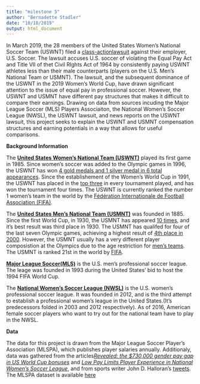 ```yaml
---
title: "milestone 5"
author: "Bernadette Stadler"
date: "10/18/2019"
output: html_document
---
```


In March 2019, the 28 members of the United States Women's National Soccer Team (USWNT) filed a [class-actionlawsuit](https://int.nyt.com/data/documenthelper/653-us-womens-soccer-complaint/f9367608e2eaf10873f4/optimized/full.pdf) against their employer, U.S. Soccer. The lawsuit accuses U.S. soccer of violating the Equal Pay Act and Title VII of thet Civil RIghts Act of 1964 by consistently paying USWNT athletes less than their male counterparts (players on the U.S. Men's National Team or USMNT). The lawsuit, and the subsequent dominance of the USWNT in the 2019 Women's World Cup, have drawn significant attention to the issue of equal pay in professional soccer. However, the USWNT and USMNT have different pay structures that makes it difficult to compare their earnings. Drawing on data from sources incuding the Major League Soccer (MLS) Players Associaiton, the National Women's Soccer League (NWSL), the USWNT lawsuit, and news reports on the USWNT lawsuit, this project seeks to explain the USWNT and USMNT compensation structures and earning potentials in a way that allows for useful comparisons. 

**Background Information**

The [**United States Women's National Team (USWNT)**](https://www.ussoccer.com/teams/uswnt) played its first game in 1985. Since women's soccer was added to the Olympic games in 1996, the USWNT has won [4 gold medals and 1 silver medal in  6 total appearances](https://en.wikipedia.org/wiki/Football_at_the_Summer_Olympics#Women's_tournament). Since the establishement of the Women's World Cup in 1991, the USWNT has placed in the [top three](https://en.wikipedia.org/wiki/United_States_women%27s_national_soccer_team#All-time_results) in every tournament played, and has won the tournament four times. The USWNT is currently ranked the number 1 women's team in the world by the [Fédération Internationale de Football Association (FIFA)](https://www.fifa.com/fifa-world-ranking/ranking-table/women/).

The [**United States Men's National Team (USMNT)**](https://www.ussoccer.com/teams/usmnt) was founded in 1885. Since the first World Cup, in 1930, the USMNT has appeared [10 times](https://en.wikipedia.org/wiki/United_States_men%27s_national_soccer_team), and it's best result was third place in 1930. The USMNT has qualifed for four of the last seven Olympic games, achieving a highest result of [4th place in 2000](https://en.wikipedia.org/wiki/United_States_men%27s_national_under-23_soccer_team). However, the USMNT usually has a very different player composistion at the Olympics due to the age restriction for [men's teams](https://www.sportsrec.com/363922-what-is-the-age-limit-to-play-in-olympic-soccer-teams.html). The USMNT is ranked 21st in the world by [FIFA](https://www.fifa.com/fifa-world-ranking/ranking-table/men/). 

[**Major League Soccer(MLS)**](https://en.wikipedia.org/wiki/Major_League_Soccer) is the U.S. men's professional soccer league. The leage was founded in 1993 during the United States' bid to host the 1994 FIFA World Cup. 

The [**National Women's Soccer League (NWSL)**](https://en.wikipedia.org/wiki/National_Women%27s_Soccer_League) is the U.S. women's professional soccer league. It was founded in 2012, and is the third attempt to establish a professional women's league in the United States.(It's predecessors folded in 2003 and 2012 respectively). As of 2016, American female soccer players who want to try out for the national team have to play in the NWSL. 

**Data**

The data for this project is drawn from the Major League Soccer Player's Association (MLSPA), which publishes player salaries annually. Additionaly, data was gathered from the articles[*Revealed: the $730,000 gender pay gap in US World Cup bonuses*](https://www.theguardian.com/football/ng-interactive/2019/jun/28/revealed-the-731003-gender-pay-gap-in-us-world-cup-bonuses) and [*Low Pay Limits Player Experience in National Women's Soccer League*](https://fivethirtyeight.com/features/low-pay-limits-player-experience-in-national-womens-soccer-league/), and from sports writer John D. Halloran's [tweets](https://twitter.com/johndhalloran/status/1083078477862129664?lang=en). The MLSPA dataset is available [here](https://data.world/dataremixed/mls-player-salaries-2010-2018)